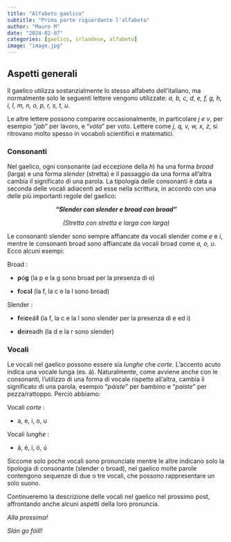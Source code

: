 ```yaml
---
title: "Alfabeto gaelico"
subtitle: "Prima parte riguardante l'alfabeto"
author: "Mauro M"
date: "2024-02-07"
categories: [gaelico, irlandese, alfabeto]
image: "image.jpg"
---
```


## Aspetti generali

Il gaelico utilizza sostanzialmente lo stesso alfabeto dell'italiano, ma normalmente solo le seguenti lettere vengono utilizzate: *a, b, c, d, e, f, g, h, i, l, m, n, o, p, r, s, t, u*.

Le altre lettere possono comparire occasionalmente, in particolare *j e v*, per esempio "*jab*" per lavoro, e "*vóta*" per voto. Lettere come *j, q, v, w, x, z*, si ritrovano molto spesso in vocaboli scientifici e matematici.

### Consonanti

Nel gaelico, ogni consonante (ad eccezione della *h*) ha una forma *broad* (larga) e una forma *slender* (stretta) e il passaggio da una forma all'altra cambia il significato di una parola. La tipologia delle consonanti è data a seconda delle vocali adiacenti ad esse nella scrittura, in accordo con una delle più importanti regole del gaelico:

::: {style="text-align: center"}
***"Slender con slender e broad con broad"***

*(Stretta con stretta e larga con larga)*
:::

Le consonanti slender sono sempre affiancate da vocali slender come *e* e *i*, mentre le consonanti broad sono affiancate da vocali broad come *a, o, u*. Ecco alcuni esempi:

Broad :

-   **p**ó**g** (la p e la g sono broad per la presenza di o)

-   **f**o**c**a**l** (la f, la c e la l sono broad)

Slender :

-   **f**ei**c**eái**l** (la f, la c e la l sono slender per la presenza di e ed i)

-   **d**ei**r**eadh (la d e la r sono slender)

### Vocali

Le vocali nel gaelico possono essere sia *lunghe* che *corte*. L'accento acuto indica una vocale lunga (es. á). Naturalmente, come avviene anche con le consonanti, l'utilizzo di una forma di vocale rispetto all'altra, cambia il significato di una parola, esempio "*páiste*" per bambino e "*paiste*" per pezza/rattoppo. Perciò abbiamo:

Vocali *corte* :

-   a, e, i, o, u

Vocali *lunghe* :

-   á, é, í, ó, ú

Siccome solo poche vocali sono pronunciate mentre le altre indicano solo la tipologia di consonante (slender o broad), nel gaelico molte parole contengono sequenze di due o tre vocali, che possono rappresentare un solo suono.

Continueremo la descrizione delle vocali nel gaelico nel prossimo post, affrontando anche alcuni aspetti della loro pronuncia.

*Alla prossima!*

*Slán go fóill!*
